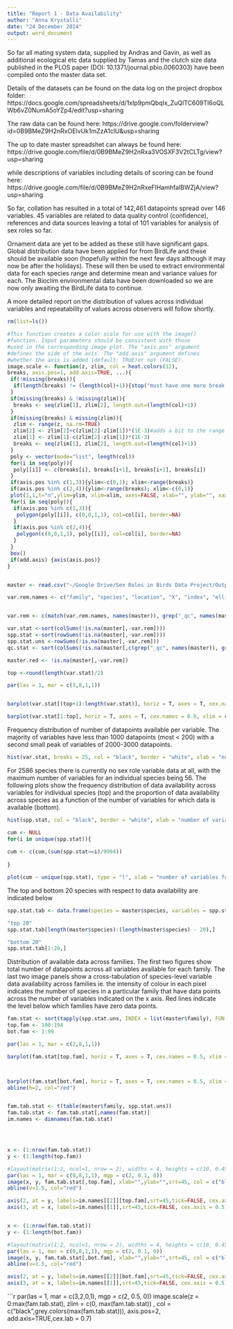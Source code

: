 ```yaml
---
title: "Report 1 - Data Availability"
author: "Anna Krystalli"
date: "24 December 2014"
output: word_document
---
```


So far all mating system data, supplied by Andras and Gavin, as well as additional ecological etc data supplied by Tamas and the clutch size data published in the PLOS paper (DOI: 10.1371/journal.pbio.0060303) have been compiled onto the master data set. 

Details of the datasets can be found on the data log on the project dropbox folder: 
https://docs.google.com/spreadsheets/d/1xIp9pmQbqIx_ZuQlTC609TI6oQLWb6vZ0NumA5oYZp4/edit?usp=sharing

The raw data can be found here:
https://drive.google.com/folderview?id=0B9BMeZ9H2nRxOElvUk1mZzA1clU&usp=sharing

The up to date master spreadshet can always be found here:
https://drive.google.com/file/d/0B9BMeZ9H2nRxa3VOSXF3V2tCLTg/view?usp=sharing

while descriptions of variables including details of scoring can be found here:
https://drive.google.com/file/d/0B9BMeZ9H2nRxeFlHamhfalBWZjA/view?usp=sharing

So far, collation has resulted in a total of 142,461 datapoints spread over 146 variables. 45 variables are related to data quality control (confidence), references and data sources leaving a total of 101 variables for analysis of sex roles so far.

Ornament data are yet to be added as these still have significant gaps. Global distribution data have been applied for from BirdLife and these should be available soon (hopefully within the next few days although it may now be after the holidays). These will then be used to extract environmental data for each species range and determine mean and variance values for each. The Bioclim environmental data have been downloaded so we are now only awaiting the BirdLife data to continue.

A more detailed report on the distribution of values across individual variables and repeatability of values across observers will follow shortly.


```r
rm(list=ls())

#This function creates a color scale for use with the image()
#function. Input parameters should be consistent with those
#used in the corresponding image plot. The "axis.pos" argument
#defines the side of the axis. The "add.axis" argument defines
#whether the axis is added (default: TRUE)or not (FALSE).
image.scale <- function(z, zlim, col = heat.colors(12),
breaks, axis.pos=1, add.axis=TRUE, ...){
 if(!missing(breaks)){
  if(length(breaks) != (length(col)+1)){stop("must have one more break than colour")}
 }
 if(missing(breaks) & !missing(zlim)){
  breaks <- seq(zlim[1], zlim[2], length.out=(length(col)+1)) 
 }
 if(missing(breaks) & missing(zlim)){
  zlim <- range(z, na.rm=TRUE)
  zlim[2] <- zlim[2]+c(zlim[2]-zlim[1])*(1E-3)#adds a bit to the range in both directions
  zlim[1] <- zlim[1]-c(zlim[2]-zlim[1])*(1E-3)
  breaks <- seq(zlim[1], zlim[2], length.out=(length(col)+1))
 }
 poly <- vector(mode="list", length(col))
 for(i in seq(poly)){
  poly[[i]] <- c(breaks[i], breaks[i+1], breaks[i+1], breaks[i])
 }
 if(axis.pos %in% c(1,3)){ylim<-c(0,1); xlim<-range(breaks)}
 if(axis.pos %in% c(2,4)){ylim<-range(breaks); xlim<-c(0,1)}
 plot(1,1,t="n",ylim=ylim, xlim=xlim, axes=FALSE, xlab="", ylab="", xaxs="i", yaxs="i", ...)  
 for(i in seq(poly)){
  if(axis.pos %in% c(1,3)){
   polygon(poly[[i]], c(0,0,1,1), col=col[i], border=NA)
  }
  if(axis.pos %in% c(2,4)){
   polygon(c(0,0,1,1), poly[[i]], col=col[i], border=NA)
  }
 }
 box()
 if(add.axis) {axis(axis.pos)}
}


master <- read.csv("~/Google Drive/Sex Roles in Birds Data Project/Outputs/data/Master Data Sheet.csv", stringsAsFactors=FALSE)

var.rem.names <- c("family", "species", "location", "X", "index", "elliott.dat", "ms.dat", "aus_ind_birds", "d.mod_ref", "ref", "ref.D1", "ref.D2", "ref.D4", "ref.D3", "andras.dat")


var.rem <- c(match(var.rem.names, names(master)), grep("_qc", names(master)), grep(".n_", names(master)))

var.stat <-sort(colSums(!is.na(master[,-var.rem])))
spp.stat <-sort(rowSums(!is.na(master[,-var.rem])))
spp.stat.uns <-rowSums(!is.na(master[,-var.rem]))
qc.stat <- sort(colSums(!is.na(master[,c(grep("_qc", names(master)), grep(".n_", names(master)))])))

master.red <- !is.na(master[,-var.rem])

top <-round(length(var.stat)/2)

par(las = 1, mar = c(3,8,1,1))


barplot(var.stat[(top+1):length(var.stat)], horiz = T, axes = T, cex.names = 0.8, xlim = c(0, max(var.stat)), main ="top sex role variables", cex.main = 0.8)

barplot(var.stat[1:top], horiz = T, axes = T, cex.names = 0.8, xlim = c(0, max(var.stat)), main = "bottom sex role variables", cex.main = 0.8 )


```


Frequency distribution of number of datapoints available per variable. The majority of variables have less than 1000 datapoints (most < 200) with a second small peak of variables of 2000-3000 datapoints.

```r
hist(var.stat, breaks = 25, col = "black", border = "white", xlab = "number of available species datapoints", main = "")
```


For 2586 species there is currently no sex role variable data at all, with the maximum number of variables for an individual species being 56. The following plots show the frequency distribution of data availability across variables for individual species (top) and the proportion of data availability across species as a function of the number of variables for which data is available (bottom).


```r
hist(spp.stat, col = "black", border = "white", xlab = "number of variables for which data available", main = "")

cum <- NULL
for(i in unique(spp.stat)){
  
cum <- c(cum,(sum(spp.stat>=i)/9994))
  
}

plot(cum ~ unique(spp.stat), type = "l", xlab = "number of variables for which data available", ylab = "proportion of species")

```

The top and bottom 20 species with respect to data availability are indicated below

```r
spp.stat.tab <- data.frame(species = master$species, variables = spp.stat.uns)[order(spp.stat.uns),]

"top 20"
spp.stat.tab[length(master$species):(length(master$species) - 20),]

"bottom 20"
spp.stat.tab[1:20,]

```


Distribution of available data across families. The first two figures show total number of datapoints across all variables available for each family. The last two image panels show a cross-tabulation of species-level variable data availability across families ie. the intensity of colour in each pixel indicates the number of species in a particular family that have data points across the number of variables indicated on the x axis. Red lines indicate the level below which families have zero data points.




```r

fam.stat <- sort(tapply(spp.stat.uns, INDEX = list(master$family), FUN = sum))
top.fam <- 100:194
bot.fam <- 1:99

par(las = 1, mar = c(2,8,1,1))

barplot(fam.stat[top.fam], horiz = T, axes = T, cex.names = 0.5, xlim = c(0, max(fam.stat)), main = "family level data availability", xlab = "total number of datapoints", cex.axis = 0.7, cex.main = 0.7)



barplot(fam.stat[bot.fam], horiz = T, axes = T, cex.names = 0.5, xlim = c(0, max(fam.stat)), main = "family level data availability", xlab = "total number of datapoints", cex.axis = 0.7, cex.main = 0.7)
abline(h=2, col="red")


fam.tab.stat <- t(table(master$family, spp.stat.uns))
fam.tab.stat <- fam.tab.stat[,names(fam.stat)]
im.names <- dimnames(fam.tab.stat)




x <- (1:nrow(fam.tab.stat))
y <- (1:length(top.fam))

#layout(matrix(1:2, ncol=1, nrow = 2), widths = 4, heights = c(10, 0.45))
par(las = 1, mar = c(0,8,1,1), mgp = c(2, 0.1, 0))
image(x, y, fam.tab.stat[,top.fam], xlab="",ylab="",srt=45, col = c("black",grey.colors(max(fam.tab.stat))), axes = FALSE, main = "", cex.main = 0.7, cex.lab =0.7)
abline(v=1.5, col="red")

axis(2, at = y, labels=im.names[[2]][top.fam],srt=45,tick=FALSE, cex.axis = 0.5)
axis(3, at = x, labels=im.names[[1]],srt=45,tick=FALSE, cex.axis = 0.5)


x <- (1:nrow(fam.tab.stat))
y <- (1:length(bot.fam))

#layout(matrix(1:2, ncol=1, nrow = 2), widths = 4, heights = c(10, 0.45))
par(las = 1, mar = c(0,8,1,1), mgp = c(2, 0.1, 0))
image(x, y, fam.tab.stat[,bot.fam], xlab="",ylab="",srt=45, col = c("black",grey.colors(max(fam.tab.stat))), axes = FALSE, main = "", cex.main = 0.7, cex.lab =0.7)
abline(v=1.5, col="red")

axis(2, at = y, labels=im.names[[2]][bot.fam],srt=45,tick=FALSE, cex.axis = 0.5)
axis(3, at = x, labels=im.names[[1]],srt=45,tick=FALSE, cex.axis = 0.5)

```
```r
par(las = 1, mar = c(3,2,0,1),  mgp = c(2, 0.5, 0))
image.scale(z = 0:max(fam.tab.stat), zlim = c(0, max(fam.tab.stat)) , col = c("black",grey.colors(max(fam.tab.stat))), axis.pos=2, add.axis=TRUE,cex.lab = 0.7)

